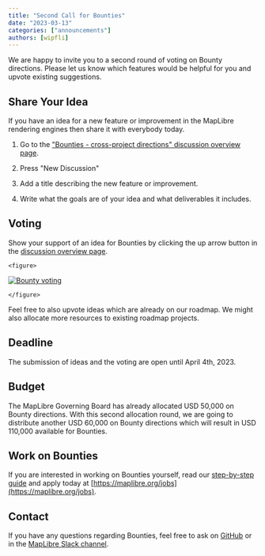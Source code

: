```yaml
---
title: "Second Call for Bounties"
date: "2023-03-13"
categories: ["announcements"]
authors: [wipfli]
---
```



We are happy to invite you to a second round of voting on Bounty directions. Please let us know which features would be helpful for you and upvote existing suggestions.

## Share Your Idea

If you have an idea for a new feature or improvement in the MapLibre rendering engines then share it with everybody today.

1. Go to the ["Bounties - cross-project directions" discussion overview page](https://github.com/maplibre/maplibre/discussions/categories/bounties-cross-project-directions).

2. Press "New Discussion"

3. Add a title describing the new feature or improvement.

4. Write what the goals are of your idea and what deliverables it includes.

## Voting

Show your support of an idea for Bounties by clicking the up arrow button in the [discussion overview page](https://github.com/maplibre/maplibre/discussions/categories/bounties-cross-project-directions).

    <figure>

<a href="https://github.com/maplibre/maplibre/discussions/categories/bounties-cross-project-directions">
    <Image src={image} alt="Bounty voting" style="img-fluid" />
</a>
    
    </figure>

Feel free to also upvote ideas which are already on our roadmap. We might also allocate more resources to existing roadmap projects.

## Deadline

The submission of ideas and the voting are open until April 4th, 2023.

## Budget

The MapLibre Governing Board has already allocated USD 50,000 on Bounty directions. With this second allocation round, we are going to distribute another USD 60,000 on Bounty directions which will result in USD 110,000 available for Bounties.

## Work on Bounties

If you are interested in working on Bounties yourself, read our [step-by-step guide](https://maplibre.org/roadmap/step-by-step-bounties-guide/) and apply today at [https://maplibre.org/jobs](https://maplibre.org/jobs).

## Contact

If you have any questions regarding Bounties, feel free to ask on [GitHub](https://github.com/maplibre/maplibre/issues) or in the [MapLibre Slack channel](https://slack.openstreetmap.us).
